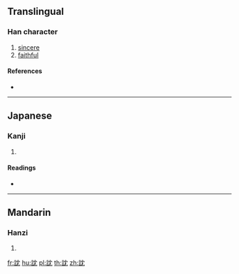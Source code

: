{{character info/new}}
==Translingual==

===Han character===
{{Han char|rn=149|rad=言|as=04|sn=11|four=|canj=YRLBU}}

# [[sincere]]
# [[faithful]]

====References====
* {{Han ref|kx=1150.110|dkj=35276|dj=1617.090|hdz=63951.030|uh=8A26|ud=35366}}

----

==Japanese==

===Kanji===
{{ja-kanji|grade=|rs=言04}}

# {{defn|lang=ja|sort=言04}}

====Readings====
* {{ja-readings|on=[[しん]] (shin), [[じん]] (jin)|kun=[[まこと]] (makoto)|nanori=}}

----

==Mandarin==

===Hanzi===
{{cmn-hanzi|pin=[[chén]] ([[chen2]]), [[shén]] ([[shen2]])|wg=ch'en<sup>2</sup>, shen<sup>2</sup>}}

# {{defn|lang=cmn|sort=言04}}

[[fr:訦]]
[[hu:訦]]
[[pl:訦]]
[[th:訦]]
[[zh:訦]]